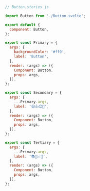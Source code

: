 ```js
// Button.stories.js

import Button from './Button.svelte';

export default {
  component: Button,
};

export const Primary = {
  args: {
    backgroundColor: '#ff0',
    label: 'Button',
  },
  render: (args) => ({
    Component: Button,
    props: args,
  }),
};

export const Secondary = {
  args: {
    ...Primary.args,
    label: '😄👍😍💯',
  },
  render: (args) => ({
    Component: Button,
    props: args,
  }),
};

export const Tertiary = {
  args: {
    ...Primary.args,
    label: '📚📕📈🤓',
  },
  render: (args) => ({
    Component: Button,
    props: args,
  }),
};
```
